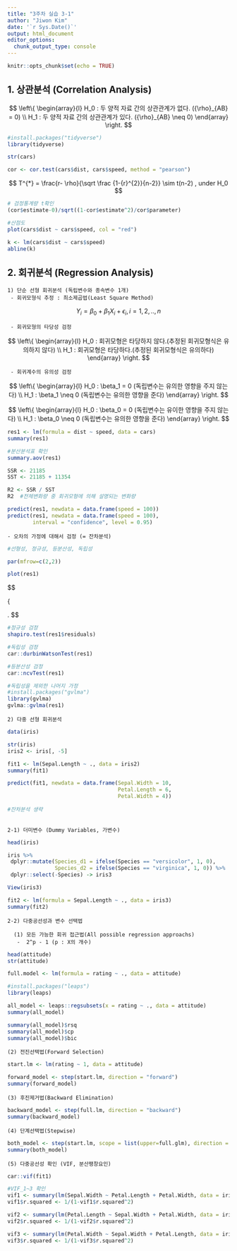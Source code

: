 ```yaml
---
title: "3주차 실습 3-1"
author: "Jiwon Kim"
date: '`r Sys.Date()`'
output: html_document
editor_options: 
  chunk_output_type: console
---
```


```r
knitr::opts_chunk$set(echo = TRUE)
```


## 1. 상관분석 (Correlation Analysis)
$$ 
\left\{
    \begin{array}{l}
      H_0 : 두 양적 자료 간의 상관관계가 없다. ({\rho}_{AB} = 0) \\
      H_1 : 두 양적 자료 간의 상관관계가 있다. ({\rho}_{AB} \neq 0)
    \end{array}
  \right.
$$

```r
#install.packages("tidyverse")
library(tidyverse)

str(cars)

cor <- cor.test(cars$dist, cars$speed, method = "pearson")

```

$$
T^{*} = \frac{r- \rho}{\sqrt \frac {1-{r}^{2}}{n-2}} \sim  t(n-2) ,  under H_0
$$
```r
# 검정통계량 t확인
(cor$estimate-0)/sqrt((1-cor$estimate^2)/cor$parameter)

#산점도 
plot(cars$dist ~ cars$speed, col = "red")

k <- lm(cars$dist ~ cars$speed)
abline(k) 

```


## 2. 회귀분석 (Regression Analysis)
    1) 단순 선형 회귀분석 (독립변수와 종속변수 1개)
     - 회귀모형식 추정 : 최소제곱법(Least Square Method) 
$$
Y_{i} = \beta_0 + \beta_1 X_i + \epsilon_i , i = 1,2,..,n 
$$

     - 회귀모형의 타당성 검정
$$ 
\left\{
    \begin{array}{l}
      H_0 : 회귀모형은 타당하지 않다.(추정된 회귀모형식은 유의하지 않다) \\
      H_1 : 회귀모형은 타당하다.(추정된 회귀모형식은 유의하다)
    \end{array}
  \right.
$$

     - 회귀계수의 유의성 검정
$$ 
\left\{
    \begin{array}{l}
      H_0 : \beta_1 = 0 (독립변수는 유의한 영향을 주지 않는다) \\
      H_1 : \beta_1 \neq 0 (독립변수는 유의한 영향을 준다)
    \end{array}
  \right.
$$

$$ 
\left\{
    \begin{array}{l}
      H_0 : \beta_0 = 0 (독립변수는 유이한 영향을 주지 않는다) \\
      H_1 : \beta_0 \neq 0 (독립변수는 유의한 영향을 준다)
    \end{array}
  \right.
$$

```r
res1 <- lm(formula = dist ~ speed, data = cars)
summary(res1)

#분산분석표 확인
summary.aov(res1)

SSR <- 21185
SST <- 21185 + 11354

R2 <- SSR / SST
R2  #전체변화량 중 회귀모형에 의해 설명되는 변화량

predict(res1, newdata = data.frame(speed = 100))
predict(res1, newdata = data.frame(speed = 100),
        interval = "confidence", level = 0.95)

```

    - 오차의 가정에 대해서 검정 (= 잔차분석)
```r
#선형성, 정규성, 등분산성, 독립성

par(mfrow=c(2,2))

plot(res1)

```
    

$$

\left\{
    \begin{array}{l}
      H_0 : 정규분포를 따른다./독립이다./등분산이다. \\
      H_1 : 정규분포를 따르지 않는다./독립이 아니다./이분산이다.
      \end{array}
  \right.
$$

```r
#정규성 검정
shapiro.test(res1$residuals)  

#독립성 검정
car::durbinWatsonTest(res1)   

#등분산성 검정
car::ncvTest(res1)

#독립성을 제외한 나머지 가정
#install.packages("gvlma")
library(gvlma)
gvlma::gvlma(res1)

```


    2) 다중 선형 회귀분석 
```r
data(iris)

str(iris)
iris2 <- iris[, -5]

fit1 <- lm(Sepal.Length ~ ., data = iris2)
summary(fit1)

predict(fit1, newdata = data.frame(Sepal.Width = 10,
                                   Petal.Length = 6,
                                   Petal.Width = 4))
                                
#잔차분석 생략
            
```

    2-1) 더미변수 (Dummy Variables, 가변수)
```r
head(iris)

iris %>% 
 dplyr::mutate(Species_d1 = ifelse(Species == "versicolor", 1, 0),
               Species_d2 = ifelse(Species == "virginica", 1, 0)) %>% 
 dplyr::select(-Species) -> iris3

View(iris3)

fit2 <- lm(formula = Sepal.Length ~ ., data = iris3)
summary(fit2) 

```

    2-2) 다중공선성과 변수 선택법
    
      (1) 모든 가능한 회귀 접근법(All possible regression approachs)
       -  2^p - 1 (p : X의 개수)
```r
head(attitude)
str(attitude)

full.model <- lm(formula = rating ~ ., data = attitude)

#install.packages("leaps")
library(leaps)

all_model <- leaps::regsubsets(x = rating ~ ., data = attitude)
summary(all_model)

summary(all_model)$rsq
summary(all_model)$cp
summary(all_model)$bic

```

    (2) 전진선택법(Forward Selection)
```r
start.lm <- lm(rating ~ 1, data = attitude)

forward_model <- step(start.lm, direction = "forward")
summary(forward_model)

```
    
    (3) 후진제거법(Backward Elimination) 
```r
backward_model <- step(full.lm, direction = "backward")
summary(backward_model)

```
    
    (4) 단계선택법(Stepwise)
```r
both_model <- step(start.lm, scope = list(upper=full.glm), direction = "both")
summary(both_model)

```

    (5) 다중공선성 확인 (VIF, 분산팽창요인)
```r
car::vif(fit1)

#VIF_1~3 확인
vif1 <- summary(lm(Sepal.Width ~ Petal.Length + Petal.Width, data = iris2))
vif1$r.squared <- 1/(1-vif1$r.squared^2)  

vif2 <- summary(lm(Petal.Length ~ Sepal.Width + Petal.Width, data = iris2))
vif2$r.squared <- 1/(1-vif2$r.squared^2)

vif3 <- summary(lm(Petal.Width ~ Sepal.Width + Petal.Length, data = iris2))
vif3$r.squared <- 1/(1-vif3$r.squared^2)

```

